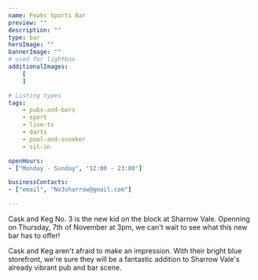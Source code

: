 ```yaml
---
name: Peaks Sports Bar
preview: "" 
description: ""
type: bar
heroImage: ""
bannerImage: ""
# used for lightbox
additionalImages:
    [
    ]

# Listing types
tags:
    - pubs-and-bars
    - sport
    - live-tv
    - darts
    - pool-and-snooker
    - sit-in

openHours:
- ["Monday - Sunday", "12:00 - 23:00"]

businessContacts:
- ["email", "No3sharrow@gmail.com"]

---
```

Cask and Keg No. 3 is the new kid on the block at Sharrow Vale. Openning on Thursday, 7th of November at 3pm, we can't wait to see what this new bar has to offer!

Cask and Keg aren't afraid to make an impression. With their bright blue storefront, we're sure they will be a fantastic addition to Sharrow Vale's already vibrant pub and bar scene.
